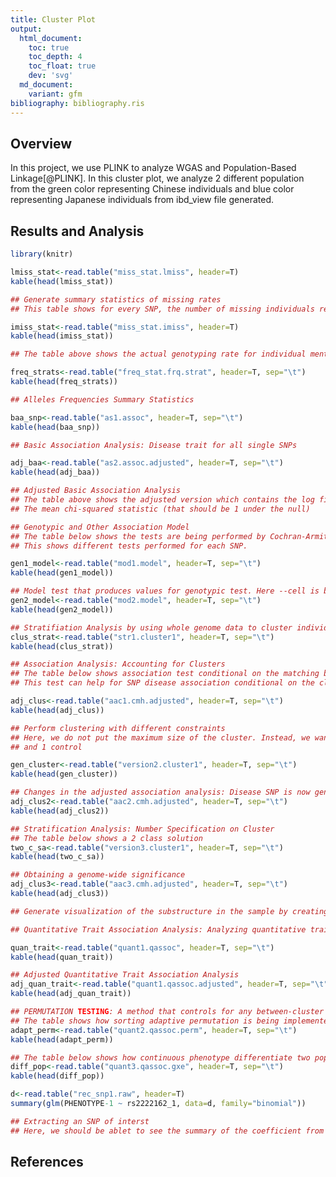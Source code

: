 ```yaml
---
title: Cluster Plot
output:
  html_document:
    toc: true
    toc_depth: 4
    toc_float: true
    dev: 'svg'
  md_document:
    variant: gfm
bibliography: bibliography.ris
---
```


## Overview
In this project, we use PLINK to analyze WGAS and Population-Based Linkage[@PLINK]. In this cluster plot,
we analyze 2 different population from the green color representing Chinese individuals and blue
color representing Japanese individuals from ibd_view file generated.

## Results and Analysis

```R
library(knitr)
```

```R
lmiss_stat<-read.table("miss_stat.lmiss", header=T)
kable(head(lmiss_stat))

## Generate summary statistics of missing rates
## This table shows for every SNP, the number of missing individuals represented by (N_MISS) and the proportion of individuals missing (F_MISS) are shown.
```

```R
imiss_stat<-read.table("miss_stat.imiss", header=T)
kable(head(imiss_stat))

## The table above shows the actual genotyping rate for individual mentioned along with its high rate of genotyping rate.
```

```R
freq_strats<-read.table("freq_stat.frq.strat", header=T, sep="\t")
kable(head(freq_strats))

## Alleles Frequencies Summary Statistics
```

```R
baa_snp<-read.table("as1.assoc", header=T, sep="\t")
kable(head(baa_snp))

## Basic Association Analysis: Disease trait for all single SNPs
```

```R
adj_baa<-read.table("as2.assoc.adjusted", header=T, sep="\t")
kable(head(adj_baa))

## Adjusted Basic Association Analysis
## The table above shows the adjusted version which contains the log file records the inflation factor calculated for the genomic control analysis.
## The mean chi-squared statistic (that should be 1 under the null)
```

```R
## Genotypic and Other Association Model
## The table below shows the tests are being performed by Cochran-Armitage trend test.
## This shows different tests performed for each SNP.

gen1_model<-read.table("mod1.model", header=T, sep="\t")
kable(head(gen1_model))
```

```R
## Model test that produces values for genotypic test. Here --cell is being implemented as the default option.
gen2_model<-read.table("mod2.model", header=T, sep="\t")
kable(head(gen2_model))
```

```R
## Stratifiation Analysis by using whole genome data to cluster individuals into homogenous groups
clus_strat<-read.table("str1.cluster1", header=T, sep="\t")
kable(head(clus_strat))
```

```R
## Association Analysis: Accounting for Clusters
## The table below shows association test conditional on the matching by using Cochran-Mantel-Haenszel (CMH) association statistic
## This test can help for SNP disease association conditional on the cluster

adj_clus<-read.table("aac1.cmh.adjusted", header=T, sep="\t")
kable(head(adj_clus))
```

```R
## Perform clustering with different constraints
## Here, we do not put the maximum size of the cluster. Instead, we want to make sure every cluster contains 1 case
## and 1 control

gen_cluster<-read.table("version2.cluster1", header=T, sep="\t")
kable(head(gen_cluster))
```

```R
## Changes in the adjusted association analysis: Disease SNP is now genome-wide significant
adj_clus2<-read.table("aac2.cmh.adjusted", header=T, sep="\t")
kable(head(adj_clus2))
```

```R
## Stratification Analysis: Number Specification on Cluster
## The table below shows a 2 class solution
two_c_sa<-read.table("version3.cluster1", header=T, sep="\t")
kable(head(two_c_sa))
```

```R
## Obtaining a genome-wide significance
adj_clus3<-read.table("aac3.cmh.adjusted", header=T, sep="\t")
kable(head(adj_clus3))
```

```R
## Generate visualization of the substructure in the sample by creating a matrix of pairwsie IBS distances
```

```R
## Quantitative Trait Association Analysis: Analyzing quantitative trait directly

quan_trait<-read.table("quant1.qassoc", header=T, sep="\t")
kable(head(quan_trait))
```

```R
## Adjusted Quantitative Trait Association Analysis
adj_quan_trait<-read.table("quant1.qassoc.adjusted", header=T, sep="\t")
kable(head(adj_quan_trait))
```

```R
## PERMUTATION TESTING: A method that controls for any between-cluster association under permuted datasets
## The table shows how sorting adaptive permutation is being implemented to rank disease variant based on empirical significance value
adapt_perm<-read.table("quant2.qassoc.perm", header=T, sep="\t")
kable(head(adapt_perm))
```

```R
## The table below shows how continuous phenotype differentiate two populations
diff_pop<-read.table("quant3.qassoc.gxe", header=T, sep="\t")
kable(head(diff_pop))
```

```R
d<-read.table("rec_snp1.raw", header=T)
summary(glm(PHENOTYPE-1 ~ rs2222162_1, data=d, family="binomial"))

## Extracting an SNP of interst
## Here, we should be ablet to see the summary of the coefficient from rs2222162_1
```

## References
